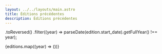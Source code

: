 ```yaml
---
layout: ../../layouts/main.astro
title: Éditions précédentes
description: Éditions précédentes
---
```


  .toReversed()
  .filter((year) => parseDate(edition.start_date).getFullYear() !== year);

{editions.map((year) => (<PreviousSponsorsLogosSection year={year} />))}
